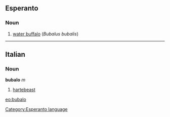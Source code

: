 ==Esperanto==
===Noun===
# [[water buffalo]] (''Bubalus bubalis'')
{{Universala Vortaro}}
----
==Italian==
===Noun===
'''bubalo''' ''m''

# [[hartebeast]]
[[eo:bubalo]]
[[Category:Esperanto language]]